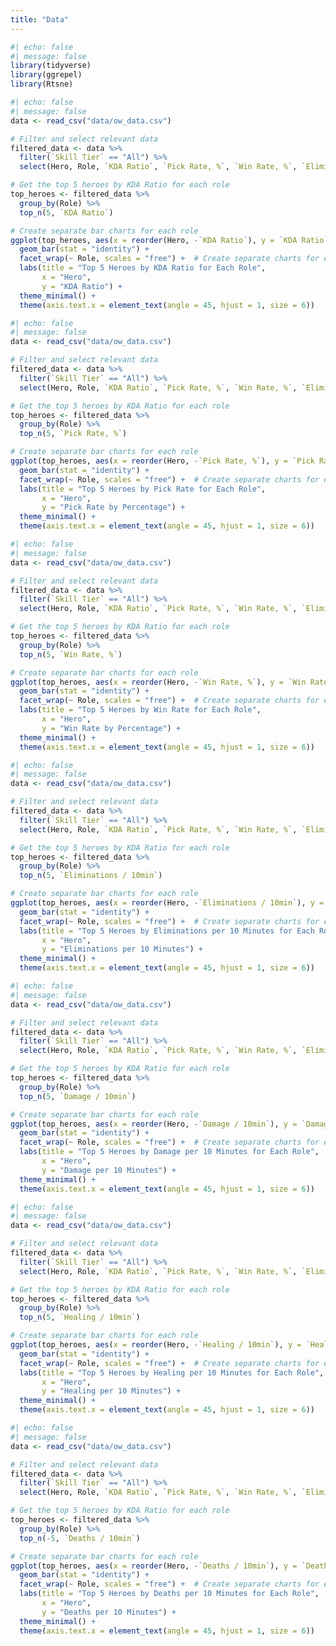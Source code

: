 ```yaml
---
title: "Data"
---
```


```r
#| echo: false
#| message: false
library(tidyverse)
library(ggrepel)
library(Rtsne)
```

```r
#| echo: false
#| message: false
data <- read_csv("data/ow_data.csv")

# Filter and select relevant data
filtered_data <- data %>%
  filter(`Skill Tier` == "All") %>%
  select(Hero, Role, `KDA Ratio`, `Pick Rate, %`, `Win Rate, %`, `Eliminations / 10min`, `Damage / 10min`, `Healing / 10min`, `Deaths / 10min`)

# Get the top 5 heroes by KDA Ratio for each role
top_heroes <- filtered_data %>%
  group_by(Role) %>%
  top_n(5, `KDA Ratio`)

# Create separate bar charts for each role
ggplot(top_heroes, aes(x = reorder(Hero, -`KDA Ratio`), y = `KDA Ratio`, fill = Hero)) +
  geom_bar(stat = "identity") +
  facet_wrap(~ Role, scales = "free") +  # Create separate charts for each role
  labs(title = "Top 5 Heroes by KDA Ratio for Each Role",
       x = "Hero",
       y = "KDA Ratio") +
  theme_minimal() +
  theme(axis.text.x = element_text(angle = 45, hjust = 1, size = 6))
```

```r
#| echo: false
#| message: false
data <- read_csv("data/ow_data.csv")

# Filter and select relevant data
filtered_data <- data %>%
  filter(`Skill Tier` == "All") %>%
  select(Hero, Role, `KDA Ratio`, `Pick Rate, %`, `Win Rate, %`, `Eliminations / 10min`, `Damage / 10min`, `Healing / 10min`, `Deaths / 10min`)

# Get the top 5 heroes by KDA Ratio for each role
top_heroes <- filtered_data %>%
  group_by(Role) %>%
  top_n(5, `Pick Rate, %`)

# Create separate bar charts for each role
ggplot(top_heroes, aes(x = reorder(Hero, -`Pick Rate, %`), y = `Pick Rate, %`, fill = Hero)) +
  geom_bar(stat = "identity") +
  facet_wrap(~ Role, scales = "free") +  # Create separate charts for each role
  labs(title = "Top 5 Heroes by Pick Rate for Each Role",
       x = "Hero",
       y = "Pick Rate by Percentage") +
  theme_minimal() +
  theme(axis.text.x = element_text(angle = 45, hjust = 1, size = 6))
```

```r
#| echo: false
#| message: false
data <- read_csv("data/ow_data.csv")

# Filter and select relevant data
filtered_data <- data %>%
  filter(`Skill Tier` == "All") %>%
  select(Hero, Role, `KDA Ratio`, `Pick Rate, %`, `Win Rate, %`, `Eliminations / 10min`, `Damage / 10min`, `Healing / 10min`, `Deaths / 10min`)

# Get the top 5 heroes by KDA Ratio for each role
top_heroes <- filtered_data %>%
  group_by(Role) %>%
  top_n(5, `Win Rate, %`)

# Create separate bar charts for each role
ggplot(top_heroes, aes(x = reorder(Hero, -`Win Rate, %`), y = `Win Rate, %`, fill = Hero)) +
  geom_bar(stat = "identity") +
  facet_wrap(~ Role, scales = "free") +  # Create separate charts for each role
  labs(title = "Top 5 Heroes by Win Rate for Each Role",
       x = "Hero",
       y = "Win Rate by Percentage") +
  theme_minimal() +
  theme(axis.text.x = element_text(angle = 45, hjust = 1, size = 6))
```

```r
#| echo: false
#| message: false
data <- read_csv("data/ow_data.csv")

# Filter and select relevant data
filtered_data <- data %>%
  filter(`Skill Tier` == "All") %>%
  select(Hero, Role, `KDA Ratio`, `Pick Rate, %`, `Win Rate, %`, `Eliminations / 10min`, `Damage / 10min`, `Healing / 10min`, `Deaths / 10min`)

# Get the top 5 heroes by KDA Ratio for each role
top_heroes <- filtered_data %>%
  group_by(Role) %>%
  top_n(5, `Eliminations / 10min`)

# Create separate bar charts for each role
ggplot(top_heroes, aes(x = reorder(Hero, -`Eliminations / 10min`), y = `Eliminations / 10min`, fill = Hero)) +
  geom_bar(stat = "identity") +
  facet_wrap(~ Role, scales = "free") +  # Create separate charts for each role
  labs(title = "Top 5 Heroes by Eliminations per 10 Minutes for Each Role",
       x = "Hero",
       y = "Eliminations per 10 Minutes") +
  theme_minimal() +
  theme(axis.text.x = element_text(angle = 45, hjust = 1, size = 6))
```

```r
#| echo: false
#| message: false
data <- read_csv("data/ow_data.csv")

# Filter and select relevant data
filtered_data <- data %>%
  filter(`Skill Tier` == "All") %>%
  select(Hero, Role, `KDA Ratio`, `Pick Rate, %`, `Win Rate, %`, `Eliminations / 10min`, `Damage / 10min`, `Healing / 10min`, `Deaths / 10min`)

# Get the top 5 heroes by KDA Ratio for each role
top_heroes <- filtered_data %>%
  group_by(Role) %>%
  top_n(5, `Damage / 10min`)

# Create separate bar charts for each role
ggplot(top_heroes, aes(x = reorder(Hero, -`Damage / 10min`), y = `Damage / 10min`, fill = Hero)) +
  geom_bar(stat = "identity") +
  facet_wrap(~ Role, scales = "free") +  # Create separate charts for each role
  labs(title = "Top 5 Heroes by Damage per 10 Minutes for Each Role",
       x = "Hero",
       y = "Damage per 10 Minutes") +
  theme_minimal() +
  theme(axis.text.x = element_text(angle = 45, hjust = 1, size = 6))
```

```r
#| echo: false
#| message: false
data <- read_csv("data/ow_data.csv")

# Filter and select relevant data
filtered_data <- data %>%
  filter(`Skill Tier` == "All") %>%
  select(Hero, Role, `KDA Ratio`, `Pick Rate, %`, `Win Rate, %`, `Eliminations / 10min`, `Damage / 10min`, `Healing / 10min`, `Deaths / 10min`)

# Get the top 5 heroes by KDA Ratio for each role
top_heroes <- filtered_data %>%
  group_by(Role) %>%
  top_n(5, `Healing / 10min`)

# Create separate bar charts for each role
ggplot(top_heroes, aes(x = reorder(Hero, -`Healing / 10min`), y = `Healing / 10min`, fill = Hero)) +
  geom_bar(stat = "identity") +
  facet_wrap(~ Role, scales = "free") +  # Create separate charts for each role
  labs(title = "Top 5 Heroes by Healing per 10 Minutes for Each Role",
       x = "Hero",
       y = "Healing per 10 Minutes") +
  theme_minimal() +
  theme(axis.text.x = element_text(angle = 45, hjust = 1, size = 6))
```

```r
#| echo: false
#| message: false
data <- read_csv("data/ow_data.csv")

# Filter and select relevant data
filtered_data <- data %>%
  filter(`Skill Tier` == "All") %>%
  select(Hero, Role, `KDA Ratio`, `Pick Rate, %`, `Win Rate, %`, `Eliminations / 10min`, `Damage / 10min`, `Healing / 10min`, `Deaths / 10min`)

# Get the top 5 heroes by KDA Ratio for each role
top_heroes <- filtered_data %>%
  group_by(Role) %>%
  top_n(-5, `Deaths / 10min`)

# Create separate bar charts for each role
ggplot(top_heroes, aes(x = reorder(Hero, -`Deaths / 10min`), y = `Deaths / 10min`, fill = Hero)) +
  geom_bar(stat = "identity") +
  facet_wrap(~ Role, scales = "free") +  # Create separate charts for each role
  labs(title = "Top 5 Heroes by Deaths per 10 Minutes for Each Role",
       x = "Hero",
       y = "Deaths per 10 Minutes") +
  theme_minimal() +
  theme(axis.text.x = element_text(angle = 45, hjust = 1, size = 6))
```

